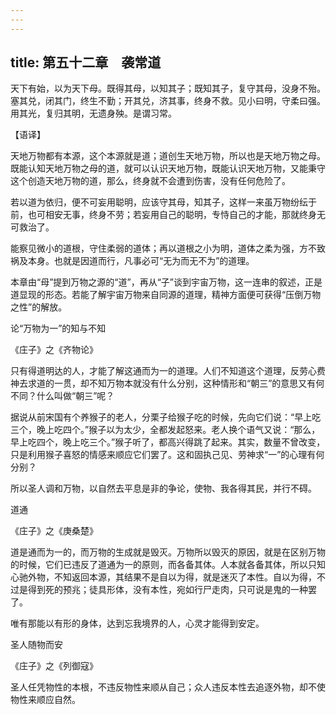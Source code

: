 ```yaml
---
---
---
```

title: 第五十二章　袭常道
---




天下有始，以为天下母。既得其母，以知其子；既知其子，复守其母，没身不殆。塞其兑，闭其门，终生不勤；开其兑，济其事，终身不救。见小曰明，守柔曰强。用其光，复归其明，无遗身殃。是谓习常。

【语译】

天地万物都有本源，这个本源就是道；道创生天地万物，所以也是天地万物之母。既能认知天地万物之母的道，就可以认识天地万物，既能认识天地万物，又能秉守这个创造天地万物的道，那么，终身就不会遭到伤害，没有任何危险了。

若以道为依归，便不可妄用聪明，应该守其母，知其子，这样一来虽万物纷纭于前，也可相安无事，终身不劳；若妄用自己的聪明，专恃自己的才能，那就终身无可救治了。

能察见微小的道根，守住柔弱的道体；再以道根之小为明，道体之柔为强，方不致祸及本身。也就是因道而行，凡事必可“无为而无不为”的道理。

本章由“母”提到万物之源的“道”，再从“子”谈到宇宙万物，这一连串的叙述，正是道显现的形态。若能了解宇宙万物来自同源的道理，精神方面便可获得“压倒万物之性”的解放。

论“万物为一”的知与不知

《庄子》之《齐物论》

只有得道明达的人，才能了解这通而为一的道理。人们不知道这个道理，反劳心费神去求道的一贯，却不知万物本就没有什么分别，这种情形和“朝三”的意思又有何不同？什么叫做“朝三”呢？

据说从前宋国有个养猴子的老人，分栗子给猴子吃的时候，先向它们说：“早上吃三个，晚上吃四个。”猴子以为太少，全都发起怒来。老人换个语气又说：“那么，早上吃四个，晚上吃三个。”猴子听了，都高兴得跳了起来。其实，数量不曾改变，只是利用猴子喜怒的情感来顺应它们罢了。这和固执己见、劳神求“一”的心理有何分别？

所以圣人调和万物，以自然去平息是非的争论，使物、我各得其民，并行不碍。

道通

《庄子》之《庚桑楚》

道是通而为一的，而万物的生成就是毁灭。万物所以毁灭的原因，就是在区别万物的时候，它们已违反了道通为一的原则，而各备其体。人本就各备其体，所以只知心驰外物，不知返回本源，其结果不是自以为得，就是迷灭了本性。自以为得，不过是得到死的预兆；徒具形体，没有本性，宛如行尸走肉，只可说是鬼的一种罢了。

唯有那能以有形的身体，达到忘我境界的人，心灵才能得到安定。

圣人随物而安

《庄子》之《列御寇》

圣人任凭物性的本根，不违反物性来顺从自己；众人违反本性去追逐外物，却不使物性来顺应自然。